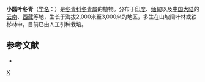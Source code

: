 {{Speciesbox 
| taxon = Ilex nothofagifolia
| authority = Ward
}}
'''小圆叶冬青'''（[[学名|学名]]：{{lang|la|''Ilex nothofagifolia''}}）是[[冬青科|冬青科]][[冬青属|冬青属]]的植物。分布于[[印度|印度]]、[[缅甸|缅甸]]以及[[中国大陆|中国大陆]]的[[云南|云南]]、[[西藏|西藏]]等地，生长于海拔2,000米至3,000米的地区，多生在山坡阔叶林或铁杉林中，目前已由人工引种栽培。

== 参考文献 ==
<div class="references-small">
* {{cite web| url =http://www.bioinfo.cn/db05/KmzwSpecies.php?action=view&id=14185| title =小圆叶冬青| work =《中国高等植物数据库全库》| publisher =中国科学院微生物研究所| author =昆明植物研究所| accessdate =2009-02-24| deadurl =yes| archiveurl =https://web.archive.org/web/20160305035502/http://www.bioinfo.cn/db05/KmzwSpecies.php?action=view&id=14185| archivedate =2016-03-05}}
</div>
{{Taxonbar|from=Q10958454}}

[[Category:冬青属|X]]


{{植物小作品}}